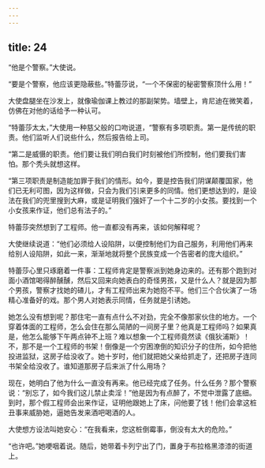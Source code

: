 ```yaml
---
---
---
```

title: 24
---




“他是个警察。”大使说。

“要是个警察，他应该更隐蔽些。”特蕾莎说，“一个不保密的秘密警察顶什么用！”

大使盘腿坐在沙发上，就像瑜伽课上教过的那副架势。墙壁上，肯尼迪在微笑着，仿佛在对他的话给予一种认可。

“特蕾莎太太，”大使用一种慈父般的口吻说道，“警察有多项职责。第一是传统的职责。他们监听人们说些什么，然后报告给上司。

“第二是威慑的职责。他们要让我们明白我们时刻被他们所控制，他们要我们害怕。那个秃头就想这样。

“第三项职责是制造能加罪于我们的情形。如今，要是控告我们阴谋颠覆国家，他们已无利可图，因为这样做，只会为我们引来更多的同情。他们更想达到的，是设法在我们的兜里搜到大麻，或是证明我们强奸了一个十二岁的小女孩。要找到一个小女孩来作证，他们总有法子的。”

特蕾莎突然想到了工程师。他一直都没有再来，该如何解释呢？

大使继续说道：“他们必须给人设陷阱，以便控制他们为自己服务，利用他们再来给别人设陷阱，如此一来，渐渐地就将整个民族变成一个告密者的庞大组织。”

特蕾莎心里只琢磨着一件事：工程师肯定是警察派到她身边来的。还有那个跑到对面小酒馆喝得醉醺醺，然后又回来向她表白的奇怪男孩，又是什么人？就是因为那个男孩，警察才找她的碴儿，才有工程师出来为她抱不平。他们三个合伙演了一场精心准备好的戏。那个男人对她表示同情，任务就是引诱她。

她怎么没有想到呢？那住宅一直有点什么不对劲，完全不像那家伙住的地方。一个穿着体面的工程师，怎么会住在那么简陋的一间房子里？他真是工程师吗？如果真是，他怎么能够下午两点钟不上班？难以想象一个工程师竟然读《俄狄浦斯》！不，那不是一个工程师的书架！倒像是一个穷困潦倒的知识分子的住所，如今把他投进监狱，这房子给没收了。她十岁时，他们就把她父亲给抓走了，还把房子连同书架全给没收了。谁知道那房子后来派了什么用场？

现在，她明白了他为什么一直没有再来。他已经完成了任务。什么任务？那个警察说：“别忘了，如今我们这儿禁止卖淫！”他是因为有点醉了，不觉中泄露了底细。到时，那个假工程师会出来作证，证明他跟她上了床，问他要了钱！他们会拿这桩丑事来威胁她，逼她告发来酒吧喝酒的人。

大使想方设法叫她安心：“在我看来，您这桩倒霉事，倒没有太大的危险。”

“也许吧。”她哽咽着说。随后，她带着卡列宁出了门，置身于布拉格黑漆漆的街道上。